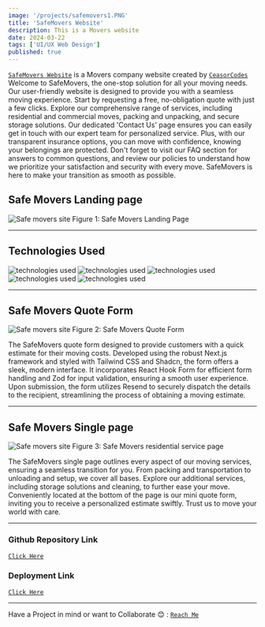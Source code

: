 ```yaml
---
image: '/projects/safemovers1.PNG'
title: 'SafeMovers Website'
description: This is a Movers website
date: 2024-03-22
tags: ['UI/UX Web Design']
published: true
---
```


[`SafeMovers Website`](https://safe-movers.vercel.app/) is a Movers company website created by
[`CeasorCodes`](https://joseph-gateru.vercel.app/) Welcome to SafeMovers, the one-stop solution for all your moving needs. Our user-friendly website is designed to provide you with a seamless moving experience. Start by requesting a free, no-obligation quote with just a few clicks.
Explore our comprehensive range of services, including residential and commercial moves, packing and unpacking, and secure storage solutions. Our dedicated 'Contact Us' page ensures you can easily get in touch with our expert team for personalized service. Plus, with our transparent insurance options, you can move with confidence, knowing your belongings are protected.
Don't forget to visit our FAQ section for answers to common questions, and review our policies to understand how we prioritize your satisfaction and security with every move. SafeMovers is here to make your transition as smooth as possible.

## Safe Movers Landing page

<img
  src="/projects/safemovers1.PNG"
  alt="Safe movers site"
  className=" w-full h-56 rounded-xl"
/>
<span className="mix-blend-plus-lighter text-zinc-200/80">
  Figure 1: Safe Movers Landing Page
</span>

---

## Technologies Used

<div className="flex flex-row gap-12">
  <img
    src="/technologies/nextjs-fill.svg"
    alt="technologies used"
    className=" h-16 w-16 rounded-full"
  />
  <img
    src="/technologies/tailwindcss.svg"
    alt="technologies used"
    className=" h-16 w-16 rounded-full"
  />
  <img
    src="/technologies/shadcn.svg"
    alt="technologies used"
    className=" h-16 w-16 rounded-full"
  />
  <img
    src="/technologies/framer-motion.svg"
    alt="technologies used"
    className=" h-16 w-16 rounded-full"
  />
  <img
    src="/technologies/sanity.svg"
    alt="technologies used"
    className=" h-16 w-16 rounded-full"
  />
</div>

---

## Safe Movers Quote Form

<img
  src="/projects/safemoversform.PNG"
  alt="Safe movers site"
  className=" w-full h-56 rounded-xl"
/>
<span className="mix-blend-plus-lighter text-zinc-200/80">
  Figure 2: Safe Movers Quote Form
</span>

The SafeMovers quote form designed to provide customers with a quick estimate for their moving costs. Developed using the robust Next.js framework and styled with Tailwind CSS and Shadcn, the form offers a sleek, modern interface.
It incorporates React Hook Form for efficient form handling and Zod for input validation, ensuring a smooth user experience.
Upon submission, the form utilizes Resend to securely dispatch the details to the recipient, streamlining the process of obtaining a moving estimate.

---

## Safe Movers Single page

<img
  src="/projects/safemoverspages.PNG"
  alt="Safe movers site"
  className=" w-full h-56 rounded-xl border border-black dark:border-white"
/>
<span className="mix-blend-plus-lighter text-zinc-200/80">
  Figure 3: Safe Movers residential service page
</span>

The SafeMovers single page outlines every aspect of our moving services, ensuring a seamless transition for you. From packing and transportation to unloading and setup, we cover all bases.
Explore our additional services, including storage solutions and cleaning, to further ease your move.
Conveniently located at the bottom of the page is our mini quote form, inviting you to receive a personalized estimate swiftly. Trust us to move your world with care.

---

### Github Repository Link

[`Click Here`](https://github.com/Ceasor7/safe-mover)

### Deployment Link

[`Click Here`](https://safe-movers.vercel.app/)

---

Have a Project in mind or want to Collaborate 😊 : [`Reach Me`](https://joseph-gateru.vercel.app/contact)
